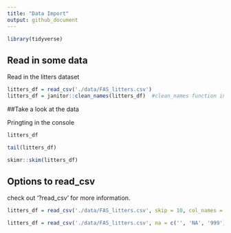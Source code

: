 ```yaml
---
title: "Data Import"
output: github_document
---
```


```r
library(tidyverse)

```

## Read in some data

Read in the litters dataset

```r
litters_df = read_csv('./data/FAS_litters.csv')
litters_df = janitor::clean_names(litters_df)  #clean_names function in janitor package
```


##Take a look at the data

Pringting in the console
```r
litters_df
```

```r
tail(litters_df)
```


```r
skimr::skim(litters_df)
```

## Options to read_csv

check out '?read_csv' for more information.

```r
litters_df = read_csv('./data/FAS_litters.csv', skip = 10, col_names = FALSE)
```

```r
litters_df = read_csv('./data/FAS_litters.csv', na = c('', 'NA', '999'))
```

